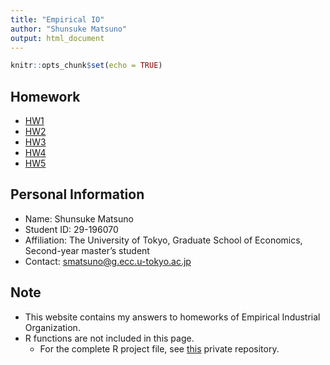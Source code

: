 ```yaml
---
title: "Empirical IO"
author: "Shunsuke Matsuno"
output: html_document
---
```


```r
knitr::opts_chunk$set(echo = TRUE)
```

## Homework
- [HW1](HW1.html)
- [HW2](HW2.html)
- [HW3](HW3.html)
- [HW4](HW4.html)
- [HW5](HW5.html)

## Personal Information
- Name: Shunsuke Matsuno
- Student ID: 29-196070
- Affiliation: The University of Tokyo, Graduate School of Economics, Second-year master's student
- Contact: [smatsuno@g.ecc.u-tokyo.ac.jp](mailto:smatsuno@g.ecc.u-tokyo.ac.jp)

## Note
- This website contains my answers to homeworks of Empirical Industrial Organization.
- R functions are not included in this page.
    - For the complete R project file, see [this](https://github.com/ShunsukeMatsuno/EmpiricalIO_2020) private repository.
    
    
